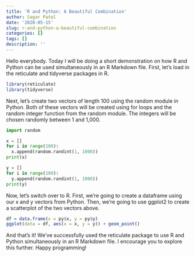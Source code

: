 ```yaml
---
title: 'R and Python: A Beautiful Combination'
author: Sagar Patel
date: '2020-05-15'
slug: r-and-python-a-beautiful-combination
categories: []
tags: []
description: ''
---
```


Hello everybody. Today I will be doing a short demonstration on how R and Python can be used simultaneously in an R Markdown file. First, let's load in the reticulate and tidyverse packages in R.
```r
library(reticulate)
library(tidyverse)
```

Next, let's create two vectors of length 100 using the random module in Python. Both of these vectors will be created using for loops and the random integer function from the random module. The integers will be chosen randomly between 1 and 1,000.
```python
import random

x = []
for i in range(100):
  x.append(random.randint(1, 1000))
print(x)

y = []
for i in range(100):
  y.append(random.randint(1, 1000))
print(y)
```

Now, let's switch over to R. First, we're going to create a dataframe using our x and y vectors from Python. Then, we're going to use ggplot2 to create a scatterplot of the two vectors above.
```r
df = data.frame(x = py$x, y = py$y)
ggplot(data = df, aes(x = x, y = y)) + geom_point()
```

And that's it! We've successfully used the reticulate package to use R and Python simultaneously in an R Markdown file. I encourage you to explore this further. Happy programming!

